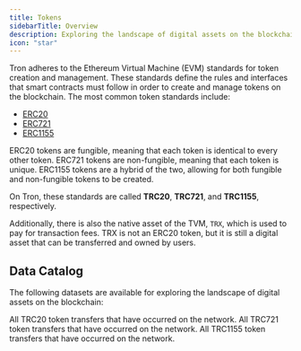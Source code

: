 ```yaml
---
title: Tokens
sidebarTitle: Overview
description: Exploring the landscape of digital assets on the blockchain.
icon: "star"
---
```


Tron adheres to the Ethereum Virtual Machine (EVM) standards for token creation and management. These standards define the rules and interfaces that smart contracts must follow in order to create and manage tokens on the blockchain. The most common token standards include:

- [ERC20](https://eips.ethereum.org/EIPS/eip-20)
- [ERC721](https://eips.ethereum.org/EIPS/eip-721)
- [ERC1155](https://eips.ethereum.org/EIPS/eip-1155)

ERC20 tokens are fungible, meaning that each token is identical to every other token. ERC721 tokens are non-fungible, meaning that each token is unique. ERC1155 tokens are a hybrid of the two, allowing for both fungible and non-fungible tokens to be created.

On Tron, these standards are called **TRC20**, **TRC721**, and **TRC1155**, respectively.

Additionally, there is also the native asset of the TVM, `TRX`, which is used to pay for transaction fees. TRX is not an ERC20 token, but it is still a digital asset that can be transferred and owned by users.

## Data Catalog

The following datasets are available for exploring the landscape of digital assets on the blockchain:

<CardGroup cols={2}>
  <Card
    title="TRC20" icon="layer-group" href="data-catalog/tron/tokens/transfers/erc20-transfers">
    All TRC20 token transfers that have occurred on the network.
    </Card>
  <Card title="TRC721" icon="layer-group" href="data-catalog/tron/tokens/transfers/erc721-transfers">
    All TRC721 token transfers that have occurred on the network.
  </Card>
  <Card title="TRC1155" icon="layer-group" href="data-catalog/tron/tokens/transfers/erc1155-transfers">
    All TRC1155 token transfers that have occurred on the network.
  </Card>
</CardGroup>
